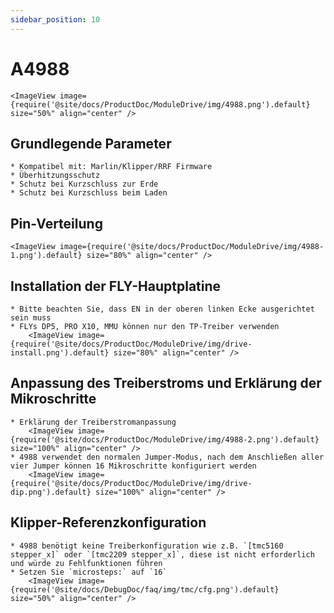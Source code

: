 ```yaml
---
sidebar_position: 10
---
```




# A4988

    <ImageView image={require('@site/docs/ProductDoc/ModuleDrive/img/4988.png').default} size="50%" align="center" />

## Grundlegende Parameter

    * Kompatibel mit: Marlin/Klipper/RRF Firmware
    * Überhitzungsschutz
    * Schutz bei Kurzschluss zur Erde
    * Schutz bei Kurzschluss beim Laden

## Pin-Verteilung

    <ImageView image={require('@site/docs/ProductDoc/ModuleDrive/img/4988-1.png').default} size="80%" align="center" />

## Installation der FLY-Hauptplatine
    * Bitte beachten Sie, dass EN in der oberen linken Ecke ausgerichtet sein muss
    * FLYs DP5, PRO X10, MMU können nur den TP-Treiber verwenden
        <ImageView image={require('@site/docs/ProductDoc/ModuleDrive/img/drive-install.png').default} size="80%" align="center" />

## Anpassung des Treiberstroms und Erklärung der Mikroschritte
    * Erklärung der Treiberstromanpassung
        <ImageView image={require('@site/docs/ProductDoc/ModuleDrive/img/4988-2.png').default} size="100%" align="center" />
    * 4988 verwendet den normalen Jumper-Modus, nach dem Anschließen aller vier Jumper können 16 Mikroschritte konfiguriert werden
        <ImageView image={require('@site/docs/ProductDoc/ModuleDrive/img/drive-dip.png').default} size="100%" align="center" />

## Klipper-Referenzkonfiguration
    * 4988 benötigt keine Treiberkonfiguration wie z.B. `[tmc5160 stepper_x]` oder `[tmc2209 stepper_x]`, diese ist nicht erforderlich und würde zu Fehlfunktionen führen
    * Setzen Sie `microsteps:` auf `16`
        <ImageView image={require('@site/docs/DebugDoc/faq/img/tmc/cfg.png').default} size="50%" align="center" />
